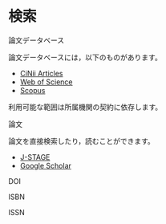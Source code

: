 # 検索 {#search}

論文データベース

論文データベースには，以下のものがあります。

- [CiNii Articles](https://ci.nii.ac.jp)
- [Web of Science](http://www.webofknowledge.com/wos)
- [Scopus](https://www.scopus.com/)

利用可能な範囲は所属機関の契約に依存します。


 論文

論文を直接検索したり，読むことができます。

- [J-STAGE](https://www.jstage.jst.go.jp/browse/-char/ja/)
- [Google Scholar](https://scholar.google.com)

 DOI

ISBN

ISSN
